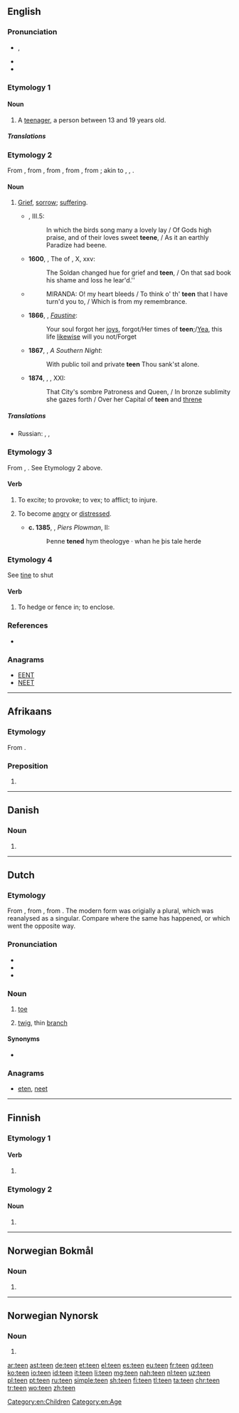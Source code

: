 {{also|-teen}}
==English==

===Pronunciation===
* {{enPR|tēn}}, {{IPA|/tiːn/|lang=en}}
* {{rhymes|iːn|lang=en}}
* {{audio|en-us-teen.ogg|Audio (US)|lang=en}}

===Etymology 1===
{{back-form|teenager|lang=en}}

====Noun====
{{en-noun}}

# A [[teenager]], a person between 13 and 19 years old.

=====Translations=====
{{trans-see|teenager}}

[[Category:en:Children]]

===Etymology 2===
{{PIE root|en|deyḱ}}
From {{etyl|enm|en}} {{m|enm|tene}}, from {{etyl|ang|en}} {{m|ang|tēona||reproach, wrong}}, from {{m|ang|tēon||to accuse}}, from {{etyl|gem-pro|en}} {{m|gem-pro|*tīhaną||to blame}}, from {{etyl|ine-pro|en}} {{m|ine-pro|*deyk-||to show, direct, say}}; akin to {{etyl|de|-}} {{m|de|zeihen}}, {{etyl|got|-}} {{m|got|𐌲𐌰𐍄𐌴𐌹𐌷𐌰𐌽||to tell, announce}}, {{etyl|la|-}} {{m|la|dīcere||to say}}.

====Noun====
{{en-noun}}

#{{label|en|archaic}} [[grief|Grief]], [[sorrow]]; [[suffering]].
#*{{RQ:Spenser Faerie Queene}}, III.5:
#*:In which the birds song  many a lovely lay / Of Gods high praise, and of their loves sweet '''teene''', / As it an earthly Paradize had beene{{nb...}}.
#*'''1600''', {{w|Edward Fairfax}}, The ''{{w|Jerusalem Delivered}}'' of {{w|Torquato Tasso|Tasso}}, X, xxv:
#*:The Soldan changed hue for grief and '''teen''', / On that sad book his shame and loss he lear'd.''
#*{{RQ:Shakespeare Tempest}}
#*:MIRANDA: O! my heart bleeds / To think o' th' '''teen''' that I have turn'd you to, / Which is from my remembrance.
#*'''1866''', {{w|Algernon Swinburne}}, ''[[s:Faustine|Faustine]]'':
#*:Your soul forgot her [[joy]]s, forgot/Her times of '''teen''';/[[Yea]], this life [[likewise]] will you not/Forget
#*'''1867''', {{w|Matthew Arnold}}, ''A Southern Night'':
#*:With public toil and private '''teen''' Thou sank'st alone.
#*'''1874''', {{w|James Thomson (B.V.)|James Thomson}}, {{w|The City of Dreadful Night}}, XXI:
#*:That City's sombre Patroness and Queen, / In bronze sublimity she gazes forth / Over her Capital of '''teen''' and [[threne]]

=====Translations=====
{{trans-top|grief, sorrow, suffering}}
* Russian: {{t+|ru|бе́дствие|n}}, {{t+|ru|го́ре|n}}, {{t+|ru|несча́стье|n}}
{{trans-mid}}
{{trans-bottom}}

===Etymology 3===
From {{etyl|ang|en}} {{m|ang|teonian|tēonian}}, {{m|ang|tynan|tȳnan|to slander, vex}}. See Etymology 2 above.

====Verb====
{{en-verb}}

# {{context|transitive|obsolete|lang=en}} To excite; to provoke; to vex; to afflict; to injure.
# {{cx|reflexive|obsolete}} To become [[angry]] or [[distressed]].
#*'''c. 1385''', {{w|William Langland}}, ''Piers Plowman'', II:
#*:Þenne '''tened''' hym theologye · whan he þis tale herde

===Etymology 4===
See [[tine]] to shut

====Verb====
{{en-verb}}

# {{context|transitive|obsolete|provincial|lang=en}} To hedge or fence in; to enclose.
#: {{rfquotek|Halliwell}}

===References===
* {{R:Webster 1913}}

===Anagrams===
* [[EENT#English|EENT]]
* [[NEET#English|NEET]]

[[Category:en:Age]]

----

==Afrikaans==

===Etymology===
From {{etyl|nl|af}} {{m|nl|tegen}}.

===Preposition===
{{head|af|preposition}}

# {{l/en|against}}
----

==Danish==

===Noun===
{{head|da|noun form|g=c}}

# {{singular definite of|te|lang=da}}

----

==Dutch==

===Etymology===
{{PIE root|nl|deyḱ}}
From {{inh|nl|dum|tee}}, from {{etyl|odt|nl}} {{m|odt|*tēa}}, from {{etyl|gem-pro|nl}} {{m|gem-pro|*taihwǭ}}. The modern form was origially a plural, which was reanalysed as a singular. Compare {{m|dum|schoen}} where the same has happened, or {{term|raaf|lang=nl}} which went the opposite way.

===Pronunciation===
* {{rhymes|eːn|lang=nl}}
* {{audio|Nl-teen.ogg|audio|lang=nl}}
* {{IPA|/ˈteːn/|lang=nl}}

===Noun===
{{nl-noun|m|-en|teentje}}

# {{context|anatomy|lang=nl}} [[toe]]
# [[twig]], thin [[branch]]

====Synonyms====
* {{sense|twig}} {{l|nl|twijg}}

===Anagrams===
* [[eten#Dutch|eten]], [[neet#Dutch|neet]]

----

==Finnish==

===Etymology 1===

====Verb====
{{head|fi|verb form}}

# {{fi-verb form of|pn=1s|tm=pres|tehdä}}

===Etymology 2===

====Noun====
{{head|fi|noun form}}

# {{fi-form of|tee|case=genitive|pl=singular}}

----
==Norwegian Bokmål==

===Noun===
{{head|nb|noun form|g=m}}

# {{inflection of|te||definite|s|lang=nb}}

----
==Norwegian Nynorsk==

===Noun===
{{head|nn|noun form|g=m}}

# {{inflection of|te||definite|s|lang=nn}}

[[ar:teen]]
[[ast:teen]]
[[de:teen]]
[[et:teen]]
[[el:teen]]
[[es:teen]]
[[eu:teen]]
[[fr:teen]]
[[gd:teen]]
[[ko:teen]]
[[io:teen]]
[[id:teen]]
[[it:teen]]
[[li:teen]]
[[mg:teen]]
[[nah:teen]]
[[nl:teen]]
[[uz:teen]]
[[pl:teen]]
[[pt:teen]]
[[ru:teen]]
[[simple:teen]]
[[sh:teen]]
[[fi:teen]]
[[tl:teen]]
[[ta:teen]]
[[chr:teen]]
[[tr:teen]]
[[wo:teen]]
[[zh:teen]]